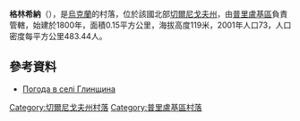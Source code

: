 {{coord|50|30|7|N|32|21|56|E|scale:100000|display=title}}

'''格林希納'''（{{lang-uk|Глинщина}}），是[[烏克蘭|烏克蘭]]的村落，位於該國北部[[切爾尼戈夫州|切爾尼戈夫州]]，由[[普里盧基區|普里盧基區]]負責管轄，始建於1800年，面積0.15平方公里，海拔高度119米，2001年人口73，人口密度每平方公里483.44人。

==參考資料==
* [http://weather.in.ua/ua/chernigovskaja/5217 Погода в селі Глинщина] {{Wayback|url=http://weather.in.ua/ua/chernigovskaja/5217 |date=20160305210011 }}

[[Category:切爾尼戈夫州村落|Category:切爾尼戈夫州村落]]
[[Category:普里盧基區村落|Category:普里盧基區村落]]


{{Chernihiv-geo-stub}}
